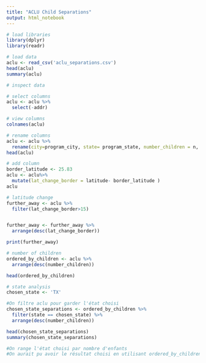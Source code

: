 ```yaml
---
title: "ACLU Child Separations"
output: html_notebook
---
```


```r
# load libraries
library(dplyr)
library(readr)
```

```r
# load data
aclu <- read_csv('aclu_separations.csv')
head(aclu)
summary(aclu)

```

```r
# inspect data
```
```r
# select columns
aclu <- aclu %>%
  select(-addr)
```
```r
# view columns
colnames(aclu)
```
```r
# rename columns
aclu <- aclu %>%
  rename(city=program_city, state= program_state, number_children = n, longitude = lon, latitude = lat)
head(aclu)
```

```r
# add column
border_latitude <- 25.83
aclu <- aclu%>%
  mutate(lat_change_border = latitude- border_latitude )
aclu
```

```r
# latitude change
further_away <- aclu %>%
  filter(lat_change_border>15)


further_away <- further_away %>%
  arrange(desc(lat_change_border))

print(further_away)

```

```r
# number of children
ordered_by_children <- aclu %>%
  arrange(desc(number_children))

head(ordered_by_children)

```

```r
# state analysis
chosen_state <- 'TX'

#On filtre aclu pour garder l'état choisi
chosen_state_separations <- ordered_by_children %>%
  filter(state == chosen_state) %>%
  arrange(desc(number_children))

head(chosen_state_separations)
summary(chosen_state_separations)

#On range l'état choisi par nombre d'enfants
#On aurait pu avoir le résultat choisi en utilisant ordered_by_children au lieu de aclu



```
